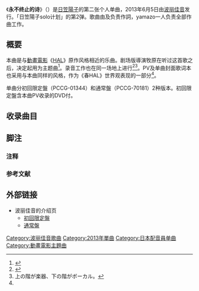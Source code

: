 {{Infobox Single 
| Name            = 永不終止的詩<br/>（{{lang|ja|終わらない詩}}）
| Artist          = [[日笠陽子|日笠陽子]]
| Cover           = PCCG-70181.jpg
| Album           = 
| A-side          =
| B-side          = {{lang|ja|イノセント}}
| Released        = 2013年6月5日
| Format          = [[单曲|单曲]]
| Recorded        =
| Genre           = [[J-POP|J-POP]]、[[动画歌曲|动画歌曲]]
| Length          = 4:41<ref name="tower">{{Cite web|date=|url=http://tower.jp/item/3216198/|title=終わらない詩|work=|author=|publisher=[[TOWER_RECORDS|TOWER RECORDS]]|accessdate=2013-06-13|archive-date=2015-05-13|archive-url=https://web.archive.org/web/20150513030846/http://tower.jp/item/3216198/|dead-url=no}}</ref>
| Label           = [[波丽佳音|波丽佳音]]
| Writer          = {{link-ja|yamazo}}<br/>{{link-ja|稻葉江美|稲葉エミ}}（作詞）
| Producer        =
| Certification   =
| Chart position  = * 第15位<small>（[[Oricon|Oricon]]）</small><ref name="oricon">{{Cite web|url=http://www.oricon.co.jp/prof/artist/463459/products/music/1012658/1/|title=終わらない詩（初回限定盤）|work=ORICON STYLE|author=|publisher=[[オリコン|オリコン]]|accessdate=2013-06-13|archive-date=2013-06-13|archive-url=https://web.archive.org/web/20130613073143/http://www.oricon.co.jp/prof/artist/463459/products/music/1012658/1|dead-url=no}}</ref>
* 15位<small>（[[Billboard_JAPAN|Billboard JAPAN Hot Singles Sales]]）</small><ref>{{Cite web|url=http://www.billboard-japan.com/charts/detail?a=sales&year=2013&month=06&day=17|title=Billboard JAPAN Hot Singles Sales 2013/06/17 付け|work=Billboard JAPAN|author=|publisher=阪神コンテンツリンク|accessdate=2013-06-13|archive-date=2016-03-04|archive-url=https://web.archive.org/web/20160304215306/http://www.billboard-japan.com/charts/detail?a=sales&year=2013&month=06&day=17|dead-url=no}}</ref>
* 12位<small>（Billboard JAPAN Hot Animation）</small><ref>{{Cite web|url=http://www.billboard-japan.com/charts/detail?a=anime&year=2013&month=06&day=17|title=Billboard JAPAN Hot Animation 2013/06/17 付け|work=Billboard JAPAN|author=|publisher=阪神コンテンツリンク|accessdate=2013-06-13|archive-date=2016-03-04|archive-url=https://web.archive.org/web/20160304232642/http://www.billboard-japan.com/charts/detail?a=anime&year=2013&month=06&day=17|dead-url=no}}</ref>
* 24位<small>（[[CDTV|CDTV]]）</small><ref name="cdtv"> {{Cite web|url=http://www.tbs.co.jp/cdtv/songdb/song24250.html|title=TBS「CDTV」終わらない詩 : 日笠陽子|work=[[TBSテレビ|TBS]]『[[COUNT_DOWN_TV|CDTV]]』公式サイト|author=|publisher=TBS|accessdate=2013年8月27日}}</ref>
* 登場回數2回<small>（CDTV）</small><ref name="cdtv" />
* 7位<small>（[[A&Gメディアステーション_こむちゃっとカウントダウン|こむチャート]]）</small><ref>{{Cite web|date=|url=http://www.comcha.net/chart/archives/2013/07/2013629-560.html|title=2013年7月6日放送分 第560回 こむチャート|publisher=[[A&Gメディアステーション_こむちゃっとカウントダウン|こむちゃっとカウントダウン]]|accessdate=2013-08-27|archive-url=https://web.archive.org/web/20130815194058/http://www.comcha.net/chart/archives/2013/07/2013629-560.html|archive-date=2013年8月15日|dead-url=yes}}</ref>
| Last single     = [[美麗而殘酷的世界|美麗而殘酷的世界]]<br/>（2013年）
| This single     = '''永不终止的诗'''<br/>（2013年）
| Next single     = [[Seek_Diamonds|Seek Diamonds]]<br/>（2013年）
| Misc = {{External music video|{{YouTube|PwIAlqlQNT0|{{lang|ja|終わらない詩}}}}|Type=單曲 }}
}}
《'''永不终止的诗'''》（{{lang-ja|終わらない詩}}）是[[日笠陽子|日笠陽子]]的第二张个人单曲，2013年6月5日由[[波丽佳音|波丽佳音]]发行。「日笠陽子solo计划」的第2弹。歌曲由{{link-ja|yamazo}}及{{link-ja|稻葉江美|稲葉エミ}}负责作詞，yamazo一人负责全部作曲工作。

== 概要 ==
本曲是与[[動畫電影|動畫電影]]《[[HAL_(2013年电影)|HAL]]》原作风格相近的乐曲。剧场版導演牧原在听过这首歌之后，决定起用为主题曲<ref name="seiani201307_p90">{{Cite journal|journal=[[聲優Animedia|聲優Animedia]]|issue=2013年7月号|page=90|publisher=[[学研出版社|学研出版社]]|date=2013-06-10}}</ref>。录音工作也在同一场地上进行<ref name="seiani201307_p91">{{Cite journal|journal=聲優Animedia|issue=2013年7月号|page=91|publisher=学研出版社|date=2013-06-10}}</ref><ref group="注">上の階が楽器、下の階がボーカル。</ref>。PV及单曲封面歌词本也采用与本曲同样的风格，作为《春HAL》世界观表现的一部分<ref name="seiani201307_p90"/>。

单曲分初回限定盤（PCCG-01344）和通常盤（PCCG-70181）2种版本。初回限定盤含本曲PV收录的DVD付。

== 收录曲目 ==
{{tracklist
| collapsed       = 
| headline        = CD<ref name="tower"/>
| extra_column    = 
| total_length    = 18:20

| all_writing     = 
| all_lyrics      = 
| all_music       = yamazo
| all_arrangements = yamazo

| title1          = {{lang|ja|終わらない詩}}
| note1           = [[動畫電影|動畫電影]]《[[春HAL|春HAL]]》[[主題歌|主題歌]]
| writer1         = 
| lyrics1         = yamazo、{{link-ja|稻葉江美|稲葉エミ}}
| music1          = 
| extra1          = 
| length1         = 4:41

| title2          = {{lang|ja|イノセント}} 
| note2           = 
| writer2         = 
| lyrics2         = yamazo
| music2          = 
| extra2          = 
| length2         = 4:29

| title3          = {{lang|ja|終わらない詩}}（[[Instrumental|Instrumental]]）
| note3           = 
| writer3         = 
| lyrics3         = 
| music3          = 
| extra3          = 
| length3         = 

| title4          = {{lang|ja|イノセント}}（Instrumental）
| note4           = 
| writer4         = 
| lyrics4         = 
| music4          = 
| extra4          = 
| length4         = 
}}
{{tracklist
| collapsed       = 
| headline        = DVD（僅初回限定盤）
| extra_column    =
| total_length    =

| title1          = {{lang|ja|終わらない詩}}
| note1           = Music Video
}}

== 脚注 ==
=== 注释 ===
{{Reflist|group=注}}
=== 参考文献 ===
{{Reflist}}

== 外部链接 ==
* 波丽佳音的介绍页
** [http://hp.ponycanyon.co.jp/pchp/cgi-bin/PCHPM.pl?TRGID=PCHP_SKH_1010&CMD=DSP&DSP_SKHBNG=201300000147&DSP_SKHKETSEQ=005 初回限定盤] {{Wayback|url=http://hp.ponycanyon.co.jp/pchp/cgi-bin/PCHPM.pl?TRGID=PCHP_SKH_1010&CMD=DSP&DSP_SKHBNG=201300000147&DSP_SKHKETSEQ=005 |date=20150611214707 }}
** [http://hp.ponycanyon.co.jp/pchp/cgi-bin/PCHPM.pl?TRGID=PCHP_SKH_1010&CMD=DSP&DSP_SKHBNG=201300000147&DSP_SKHKETSEQ=006 通常盤] {{Wayback|url=http://hp.ponycanyon.co.jp/pchp/cgi-bin/PCHPM.pl?TRGID=PCHP_SKH_1010&CMD=DSP&DSP_SKHBNG=201300000147&DSP_SKHKETSEQ=006 |date=20150612041335 }}

{{DEFAULTSORT:Owaranai Shi}}
[[Category:波丽佳音歌曲|Category:波丽佳音歌曲]]
[[Category:2013年單曲|Category:2013年單曲]]
[[Category:日本配音員单曲|Category:日本配音員单曲]]
[[Category:動畫電影主題曲|Category:動畫電影主題曲]]